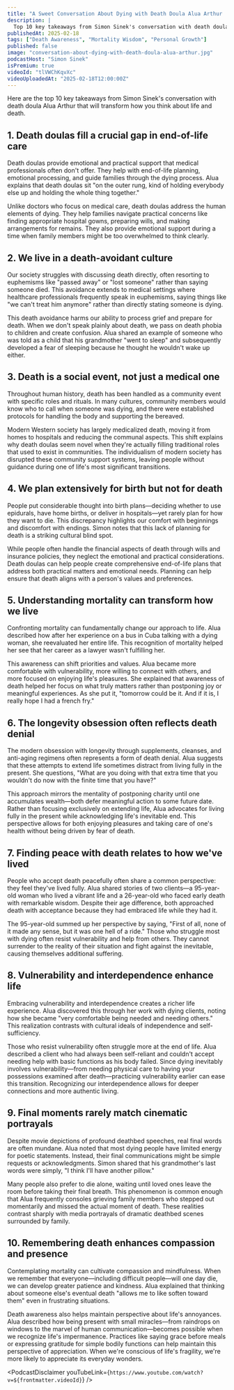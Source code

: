 ```yaml
---
title: "A Sweet Conversation About Dying with Death Doula Alua Arthur | A Bit of Optimism Podcast"
description: |
  Top 10 key takeaways from Simon Sinek's conversation with death doula Alua Arthur that will transform how you think about life and death.
publishedAt: 2025-02-18
tags: ["Death Awareness", "Mortality Wisdom", "Personal Growth"]
published: false
image: "conversation-about-dying-with-death-doula-alua-arthur.jpg"
podcastHost: "Simon Sinek"
isPremium: true
videoId: "tlVWChKqvXc"
videoUploadedAt: "2025-02-18T12:00:00Z"
---
```



<PodcastSummaryPageLayout frontmatter={frontmatter}>

Here are the top 10 key takeaways from Simon Sinek's conversation with death doula Alua Arthur that will transform how you think about life and death.

## 1. Death doulas fill a crucial gap in end-of-life care

Death doulas provide emotional and practical support that medical professionals often don't offer. They help with end-of-life planning, emotional processing, and guide families through the dying process. Alua explains that death doulas sit "on the outer rung, kind of holding everybody else up and holding the whole thing together."

Unlike doctors who focus on medical care, death doulas address the human elements of dying. They help families navigate practical concerns like finding appropriate hospital gowns, preparing wills, and making arrangements for remains. They also provide emotional support during a time when family members might be too overwhelmed to think clearly.

## 2. We live in a death-avoidant culture

Our society struggles with discussing death directly, often resorting to euphemisms like "passed away" or "lost someone" rather than saying someone died. This avoidance extends to medical settings where healthcare professionals frequently speak in euphemisms, saying things like "we can't treat him anymore" rather than directly stating someone is dying.

This death avoidance harms our ability to process grief and prepare for death. When we don't speak plainly about death, we pass on death phobia to children and create confusion. Alua shared an example of someone who was told as a child that his grandmother "went to sleep" and subsequently developed a fear of sleeping because he thought he wouldn't wake up either.

## 3. Death is a social event, not just a medical one

Throughout human history, death has been handled as a community event with specific roles and rituals. In many cultures, community members would know who to call when someone was dying, and there were established protocols for handling the body and supporting the bereaved.

Modern Western society has largely medicalized death, moving it from homes to hospitals and reducing the communal aspects. This shift explains why death doulas seem novel when they're actually filling traditional roles that used to exist in communities. The individualism of modern society has disrupted these community support systems, leaving people without guidance during one of life's most significant transitions.

## 4. We plan extensively for birth but not for death

People put considerable thought into birth plans—deciding whether to use epidurals, have home births, or deliver in hospitals—yet rarely plan for how they want to die. This discrepancy highlights our comfort with beginnings and discomfort with endings. Simon notes that this lack of planning for death is a striking cultural blind spot.

While people often handle the financial aspects of death through wills and insurance policies, they neglect the emotional and practical considerations. Death doulas can help people create comprehensive end-of-life plans that address both practical matters and emotional needs. Planning can help ensure that death aligns with a person's values and preferences.

## 5. Understanding mortality can transform how we live

Confronting mortality can fundamentally change our approach to life. Alua described how after her experience on a bus in Cuba talking with a dying woman, she reevaluated her entire life. This recognition of mortality helped her see that her career as a lawyer wasn't fulfilling her.

This awareness can shift priorities and values. Alua became more comfortable with vulnerability, more willing to connect with others, and more focused on enjoying life's pleasures. She explained that awareness of death helped her focus on what truly matters rather than postponing joy or meaningful experiences. As she put it, "tomorrow could be it. And if it is, I really hope I had a french fry."

## 6. The longevity obsession often reflects death denial

The modern obsession with longevity through supplements, cleanses, and anti-aging regimens often represents a form of death denial. Alua suggests that these attempts to extend life sometimes distract from living fully in the present. She questions, "What are you doing with that extra time that you wouldn't do now with the finite time that you have?"

This approach mirrors the mentality of postponing charity until one accumulates wealth—both defer meaningful action to some future date. Rather than focusing exclusively on extending life, Alua advocates for living fully in the present while acknowledging life's inevitable end. This perspective allows for both enjoying pleasures and taking care of one's health without being driven by fear of death.

## 7. Finding peace with death relates to how we've lived

People who accept death peacefully often share a common perspective: they feel they've lived fully. Alua shared stories of two clients—a 95-year-old woman who lived a vibrant life and a 26-year-old who faced early death with remarkable wisdom. Despite their age difference, both approached death with acceptance because they had embraced life while they had it.

The 95-year-old summed up her perspective by saying, "First of all, none of it made any sense, but it was one hell of a ride." Those who struggle most with dying often resist vulnerability and help from others. They cannot surrender to the reality of their situation and fight against the inevitable, causing themselves additional suffering.

## 8. Vulnerability and interdependence enhance life

Embracing vulnerability and interdependence creates a richer life experience. Alua discovered this through her work with dying clients, noting how she became "very comfortable being needed and needing others." This realization contrasts with cultural ideals of independence and self-sufficiency.

Those who resist vulnerability often struggle more at the end of life. Alua described a client who had always been self-reliant and couldn't accept needing help with basic functions as his body failed. Since dying inevitably involves vulnerability—from needing physical care to having your possessions examined after death—practicing vulnerability earlier can ease this transition. Recognizing our interdependence allows for deeper connections and more authentic living.

## 9. Final moments rarely match cinematic portrayals

Despite movie depictions of profound deathbed speeches, real final words are often mundane. Alua noted that most dying people have limited energy for poetic statements. Instead, their final communications might be simple requests or acknowledgments. Simon shared that his grandmother's last words were simply, "I think I'll have another pillow."

Many people also prefer to die alone, waiting until loved ones leave the room before taking their final breath. This phenomenon is common enough that Alua frequently consoles grieving family members who stepped out momentarily and missed the actual moment of death. These realities contrast sharply with media portrayals of dramatic deathbed scenes surrounded by family.

## 10. Remembering death enhances compassion and presence

Contemplating mortality can cultivate compassion and mindfulness. When we remember that everyone—including difficult people—will one day die, we can develop greater patience and kindness. Alua explained that thinking about someone else's eventual death "allows me to like soften toward them" even in frustrating situations.

Death awareness also helps maintain perspective about life's annoyances. Alua described how being present with small miracles—from raindrops on windows to the marvel of human communication—becomes possible when we recognize life's impermanence. Practices like saying grace before meals or expressing gratitude for simple bodily functions can help maintain this perspective of appreciation. When we're conscious of life's fragility, we're more likely to appreciate its everyday wonders.

<PodcastDisclaimer
  youTubeLink={`https://www.youtube.com/watch?v=${frontmatter.videoId}`}
/>

</PodcastSummaryPageLayout>

